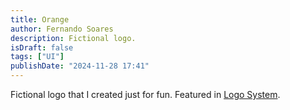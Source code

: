 ```yaml
---
title: Orange
author: Fernando Soares
description: Fictional logo.
isDraft: false
tags: ["UI"]
publishDate: "2024-11-28 17:41"
---
```


Fictional logo that I created just for fun. Featured in <a href="https://logosystem.co/" target="_blank">Logo System</a>.

<ImageZoom client:load src="/uploads/images/portfolio/labs/orange-1.webp" alt="Orange" />
<ImageZoom client:load src="/uploads/images/portfolio/labs/orange-2.webp" alt="Orange" />
<ImageZoom client:load src="/uploads/images/portfolio/labs/orange-3.webp" alt="Orange" />